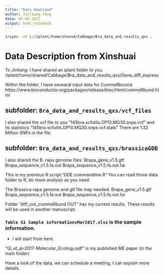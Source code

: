 ```yaml
---
title: "Data downlaod"
author: Jinliang Yang
date: 05-05-2017
output: html_notebook
---
```




```bash
irsync -rK i:/iplant/home/shared/Cabbage/Bra_data_and_results_qxs .

```

# Data Description from Xinshuai

To Jinliang:
I have shared an iplant folder to you.
/iplant/home/shared/Cabbage/Bra_data_and_results_qxs/Gene_diff_express

Within the folder, I have sevearal input data for CummeRbound. 
https://www.bioconductor.org/packages/release/bioc/html/cummeRbund.html

## subfolder: `Bra_data_and_results_qxs/vcf_files`
I also shared the vcf file to you "145bra.vcfutils.DP10.MQ30.snps.vcf"
and its statistics "145bra.vcfutils.DP10.MQ30.snps.vcf.stats"
There are 1.32 Million SNPs in the file.

## subfolder: `Bra_data_and_results_qxs/brassicaGDB`
I also shared the B. rapa genome files:
Brapa_gene_v1.5.gtf
Brapa_sequence_v1.5.fa.out
Brapa_sequence_v1.5.fa.out.fai


This is my previous R script:"GDE commandline.R" 
You can read those data folder to R, do more analysis as you need. 

The Brassica rapa genome and gtf file may needed:
Brapa_gene_v1.5.gtf
Brapa_sequence_v1.5.fa.out
Brapa_sequence_v1.5.fa.out.fai

Folder "diff_out_cummeRbund OUT" has my current results. These results will be used in another manuscript.

### `Table S1 Sample informationsMar2017.xlsx` is the sample information.
- I will start from here.

"Qi_et_al-2017-Molecular_Ecology.pdf" is my published ME paper (in the main folder)



Have a look of the data, we can schedule a meeting, I can explain more details. 

